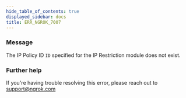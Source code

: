 ```yaml
---
hide_table_of_contents: true
displayed_sidebar: docs
title: ERR_NGROK_7007
---
```




### Message

The IP Policy ID `ID` specified for the IP Restriction module does not exist.

<ErrorDetails error="err_ngrok_7007" />

### Further help

If you're having trouble resolving this error, please reach out to [support@ngrok.com](mailto:support@ngrok.com?subject=Help%20with%20ERR_NGROK_7007)
